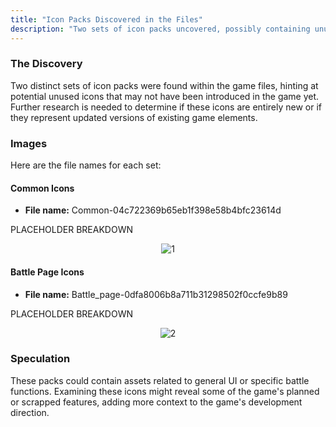 ```yaml
---
title: "Icon Packs Discovered in the Files"
description: "Two sets of icon packs uncovered, possibly containing unused icons."
---
```


### The Discovery

Two distinct sets of icon packs were found within the game files, hinting at potential unused icons that may not have been introduced in the game yet. Further research is needed to determine if these icons are entirely new or if they represent updated versions of existing game elements.

### Images

Here are the file names for each set:

#### Common Icons

- **File name:** Common-04c722369b65eb1f398e58b4bfc23614d

PLACEHOLDER BREAKDOWN

<div align="center">

![1](https://raw.githubusercontent.com/ThatSINEWAVE/pcw-bughunters/refs/heads/main/images/datamining/Icon%20Packs/common-04c722369b65eb1f398e58b4bfc23614d.png)

</div>

#### Battle Page Icons

- **File name:** Battle_page-0dfa8006b8a711b31298502f0ccfe9b89

PLACEHOLDER BREAKDOWN

<div align="center">

![2](https://raw.githubusercontent.com/ThatSINEWAVE/pcw-bughunters/refs/heads/main/images/datamining/Icon%20Packs/battle_page-0dfa8006b8a711b31298502f0ccfe9b89.png)

</div>

### Speculation

These packs could contain assets related to general UI or specific battle functions. Examining these icons might reveal some of the game's planned or scrapped features, adding more context to the game's development direction.